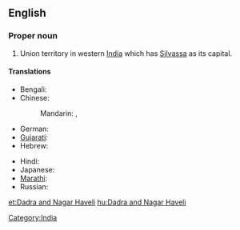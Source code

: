 ==English==
{{wikipedia}}

===Proper noun===
{{en-proper noun}}
# Union territory in western [[India]] which has [[Silvassa]] as its capital.

====Translations====
{{trans-top|Indian state territory}}
* Bengali: {{t|bn|দাদরা ও নগর হাভেলি|sc=Beng}}
* Chinese:
*: Mandarin: {{t|zh|達德拉-納加爾哈維利|sc=Hani}},  {{t|zh|达德拉-纳加尔哈维利|tr=Dádélā-Nàjiā'ěr-Hāwéilì|sc=Hani}}
* German: {{t|de|Dadra und Nagar Haveli}}
* [[Gujarati]]: {{t|gu|દાદરા અને નગર હવેલી|sc=Gujr}}
* Hebrew: {{t|he|דאדרה ונאגר הבלי|sc=Hebr}}
{{trans-mid}}
* Hindi: {{t|hi|दादर और नगर हवेली|tr=dādra aur nagar havēlī|sc=Deva}}
* Japanese: {{t|ja|ダードラー及びナガル・ハヴェーリー|tr=Dādorā oyobi Nagaru-Havērī|sc=Jpan}}
* [[Marathi]]: {{t|mr|दादरा आणि नगर हवेली|sc=Deva}}
* Russian: {{t|ru|Дадра и Нагар-Хавели|tr=Dadra i Nagar-Xaveli|sc=Cyrl}}
{{trans-bottom}}

[[Category:India]]

[[et:Dadra and Nagar Haveli]]
[[hu:Dadra and Nagar Haveli]]